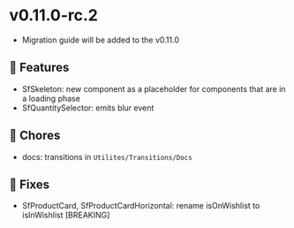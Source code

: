 
<Meta title="Releases/v0.11.x - Latest Minor/v0.11.0-rc.2 - Latest/Change log" />

# v0.11.0-rc.2

* Migration guide will be added to the v0.11.0

## 🚀 Features

- SfSkeleton: new component as a placeholder for components that are in a loading phase
- SfQuantitySelector: emits blur event

## 🧹 Chores

- docs: transitions in `Utilites/Transitions/Docs`

## 🐛 Fixes

- SfProductCard, SfProductCardHorizontal: rename isOnWishlist to isInWishlist [BREAKING]
